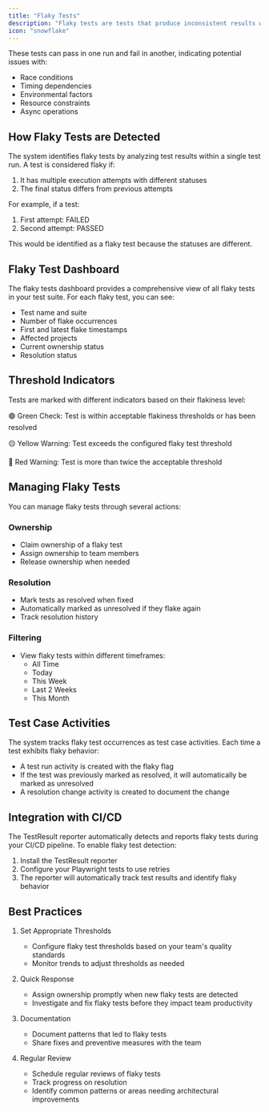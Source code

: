 ```yaml
---
title: "Flaky Tests"
description: "Flaky tests are tests that produce inconsistent results when run multiple times without any code changes."
icon: "snowflake"
---
```


These tests can pass in one run and fail in another, indicating potential issues with:

- Race conditions
- Timing dependencies
- Environmental factors
- Resource constraints
- Async operations

## How Flaky Tests are Detected

The system identifies flaky tests by analyzing test results within a single test run. A test is considered flaky if:

1. It has multiple execution attempts with different statuses
2. The final status differs from previous attempts

For example, if a test:

1. First attempt: FAILED
2. Second attempt: PASSED

This would be identified as a flaky test because the statuses are different.

## Flaky Test Dashboard

The flaky tests dashboard provides a comprehensive view of all flaky tests in your test suite. For each flaky test, you can see:

- Test name and suite
- Number of flake occurrences
- First and latest flake timestamps
- Affected projects
- Current ownership status
- Resolution status

## Threshold Indicators

Tests are marked with different indicators based on their flakiness level:

🟢 Green Check: Test is within acceptable flakiness thresholds or has been resolved

🟡 Yellow Warning: Test exceeds the configured flaky test threshold

🔴 Red Warning: Test is more than twice the acceptable threshold

## Managing Flaky Tests

You can manage flaky tests through several actions:

### Ownership

- Claim ownership of a flaky test
- Assign ownership to team members
- Release ownership when needed

### Resolution

- Mark tests as resolved when fixed
- Automatically marked as unresolved if they flake again
- Track resolution history

### Filtering

- View flaky tests within different timeframes:
  - All Time
  - Today
  - This Week
  - Last 2 Weeks
  - This Month

## Test Case Activities

The system tracks flaky test occurrences as test case activities. Each time a test exhibits flaky behavior:

- A test run activity is created with the flaky flag
- If the test was previously marked as resolved, it will automatically be marked as unresolved
- A resolution change activity is created to document the change

## Integration with CI/CD

The TestResult reporter automatically detects and reports flaky tests during your CI/CD pipeline. To enable flaky test detection:

1. Install the TestResult reporter
2. Configure your Playwright tests to use retries
3. The reporter will automatically track test results and identify flaky behavior

## Best Practices

1. Set Appropriate Thresholds

   - Configure flaky test thresholds based on your team's quality standards
   - Monitor trends to adjust thresholds as needed

2. Quick Response

   - Assign ownership promptly when new flaky tests are detected
   - Investigate and fix flaky tests before they impact team productivity

3. Documentation

   - Document patterns that led to flaky tests
   - Share fixes and preventive measures with the team

4. Regular Review
   - Schedule regular reviews of flaky tests
   - Track progress on resolution
   - Identify common patterns or areas needing architectural improvements
